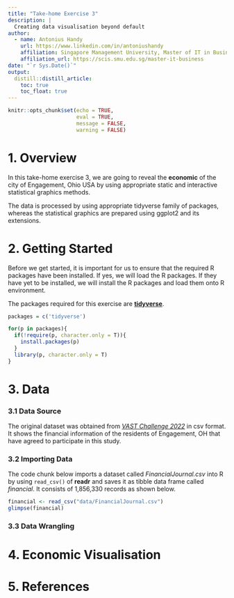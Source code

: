 ```yaml
---
title: "Take-home Exercise 3"
description: |
  Creating data visualisation beyond default
author:
  - name: Antonius Handy 
    url: https://www.linkedin.com/in/antoniushandy
    affiliation: Singapore Management University, Master of IT in Business
    affiliation_url: https://scis.smu.edu.sg/master-it-business
date: "`r Sys.Date()`"
output: 
  distill::distill_article:
    toc: true
    toc_float: true
---
```


```r
knitr::opts_chunk$set(echo = TRUE,
                      eval = TRUE,
                      message = FALSE,
                      warning = FALSE)
```

# 1. Overview

In this take-home exercise 3, we are going to reveal the **economic** of the city of Engagement, Ohio USA by using appropriate static and interactive statistical graphics methods.

The data is processed by using appropriate tidyverse family of packages, whereas the statistical graphics are prepared using ggplot2 and its extensions.

# 2. Getting Started

Before we get started, it is important for us to ensure that the required R packages have been installed. If yes, we will load the R packages. If they have yet to be installed, we will install the R packages and load them onto R environment.

The packages required for this exercise are [**tidyverse**](https://www.tidyverse.org/).

```r
packages = c('tidyverse')

for(p in packages){
  if(!require(p, character.only = T)){
    install.packages(p)
  }
  library(p, character.only = T)
}
```

# 3. Data

### 3.1 Data Source
The original dataset was obtained from [*VAST Challenge 2022*](https://vast-challenge.github.io/2022/index.html) in csv format. It shows the financial information of the residents of Engagement, OH that have agreed to participate in this study.

### 3.2 Importing Data
The code chunk below imports a dataset called *FinancialJournal.csv* into R by using `read_csv()` of **readr** and saves it as tibble data frame called *financial*. It consists of 1,856,330 records as shown below.

```r
financial <- read_csv("data/FinancialJournal.csv")
glimpse(financial)
```

### 3.3 Data Wrangling



# 4. Economic Visualisation

# 5. References
